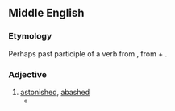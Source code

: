 ==Middle English==

===Etymology===
Perhaps past participle of a verb from {{etyl|fro|enm}} {{term|abaubir||to frighten, disconcert|lang=fro}}, from {{etyl|la|enm}} {{term||ad-|lang=la}} + {{term|balbus||stammering|lang=la}}.
{{attention|enm}}
===Adjective===
{{head|enm|adjective}}

# [[astonished]], [[abashed]]
#* {{quote-book|title=[[w:The Romaunt of the Rose|The Romaunt of the Rose]]|year={{circa2|1440}}|author=Geoffrey Chaucer|passage=I was '''abawed''' for marveyle, / For ever the fayrer that it was, / The more I am bounded in Loves laas.}}